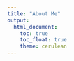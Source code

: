 ```yaml
---
title: "About Me"
output: 
  html_document:
    toc: true
    toc_float: true
    theme: cerulean
---
```



